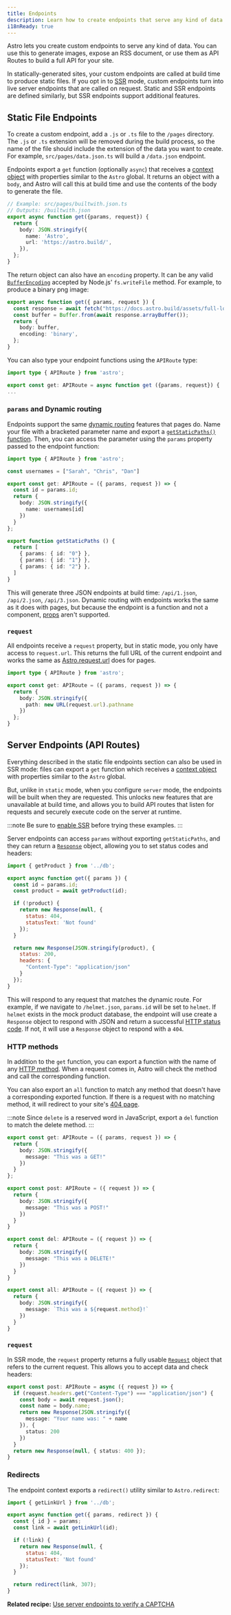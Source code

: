 ```yaml
---
title: Endpoints
description: Learn how to create endpoints that serve any kind of data
i18nReady: true
---
```

Astro lets you create custom endpoints to serve any kind of data. You can use this to generate images, expose an RSS document, or use them as API Routes to build a full API for your site.

In statically-generated sites, your custom endpoints are called at build time to produce static files. If you opt in to [SSR](/en/guides/server-side-rendering/) mode, custom endpoints turn into live server endpoints that are called on request. Static and SSR endpoints are defined similarly, but SSR endpoints support additional features.

## Static File Endpoints
To create a custom endpoint, add a `.js` or `.ts` file to the `/pages` directory. The `.js` or `.ts` extension will be removed during the build process, so the name of the file should include the extension of the data you want to create. For example, `src/pages/data.json.ts` will build a `/data.json` endpoint.

Endpoints export a `get` function (optionally `async`) that receives a [context object](/en/reference/api-reference/#endpoint-context) with properties similar to the `Astro` global. It returns an object with a `body`, and Astro will call this at build time and use the contents of the body to generate the file.

```ts
// Example: src/pages/builtwith.json.ts
// Outputs: /builtwith.json
export async function get({params, request}) {
  return {
    body: JSON.stringify({
      name: 'Astro',
      url: 'https://astro.build/',
    }),
  };
}
```

The return object can also have an `encoding` property. It can be any valid [`BufferEncoding`](https://github.com/DefinitelyTyped/DefinitelyTyped/blob/bdd02508ddb5eebcf701fdb8ffd6e84eabf47885/types/node/buffer.d.ts#L169) accepted by Node.js' `fs.writeFile` method. For example, to produce a binary png image:

```ts title="src/pages/astro-logo.png.ts" {6}
export async function get({ params, request }) {
  const response = await fetch("https://docs.astro.build/assets/full-logo-light.png");
  const buffer = Buffer.from(await response.arrayBuffer());
  return {
    body: buffer,
    encoding: 'binary',
  };
}
```

You can also type your endpoint functions using the `APIRoute` type:

```ts
import type { APIRoute } from 'astro';

export const get: APIRoute = async function get ({params, request}) {
...
```


### `params` and Dynamic routing

Endpoints support the same [dynamic routing](/en/core-concepts/routing/#dynamic-routes) features that pages do. Name your file with a bracketed parameter name and export a [`getStaticPaths()` function](/en/reference/api-reference/#getstaticpaths). Then, you can access the parameter using the `params` property passed to the endpoint function:

```ts title="src/pages/[id].json.ts"
import type { APIRoute } from 'astro';

const usernames = ["Sarah", "Chris", "Dan"]

export const get: APIRoute = ({ params, request }) => {
  const id = params.id;
  return {
    body: JSON.stringify({
      name: usernames[id]
    })
  }
};

export function getStaticPaths () {
  return [ 
    { params: { id: "0"} },
    { params: { id: "1"} },
    { params: { id: "2"} },
  ]
}
```

This will generate three JSON endpoints at build time: `/api/1.json`, `/api/2.json`, `/api/3.json`. Dynamic routing with endpoints works the same as it does with pages, but because the endpoint is a function and not a component, [props](/en/reference/api-reference/#data-passing-with-props) aren't supported.

### `request`
All endpoints receive a `request` property, but in static mode, you only have access to `request.url`. This returns the full URL of the current endpoint and works the same as [Astro.request.url](/en/reference/api-reference/#astrorequest) does for pages.

```ts title="src/pages/request-path.json.ts"
import type { APIRoute } from 'astro';

export const get: APIRoute = ({ params, request }) => {
  return {
    body: JSON.stringify({
      path: new URL(request.url).pathname
    })
  };
}
```

## Server Endpoints (API Routes)
Everything described in the static file endpoints section can also be used in SSR mode: files can export a `get` function which receives a [context object](/en/reference/api-reference/#endpoint-context) with properties similar to the `Astro` global.

But, unlike in `static` mode, when you configure `server` mode, the endpoints will be built when they are requested. This unlocks new features that are unavailable at build time, and allows you to build API routes that listen for requests and securely execute code on the server at runtime.

:::note
Be sure to [enable SSR](/en/guides/server-side-rendering/#enabling-ssr-in-your-project) before trying these examples.
:::

Server endpoints can access `params` without exporting `getStaticPaths`, and they can return a [`Response`](https://developer.mozilla.org/en-US/docs/Web/API/Response) object, allowing you to set status codes and headers:

```js title="src/pages/[id].json.js"
import { getProduct } from '../db';

export async function get({ params }) {
  const id = params.id;
  const product = await getProduct(id);

  if (!product) {
    return new Response(null, {
      status: 404,
      statusText: 'Not found'
    });
  }

  return new Response(JSON.stringify(product), {
    status: 200,
    headers: {
      "Content-Type": "application/json"
    }
  });
}
```
This will respond to any request that matches the dynamic route. For example, if we navigate to `/helmet.json`, `params.id` will be set to `helmet`. If `helmet` exists in the mock product database, the endpoint will use create a `Response` object to respond with JSON and return a successful [HTTP status code](https://developer.mozilla.org/en-US/docs/Web/API/Response/status). If not, it will use a `Response` object to respond with a `404`.


### HTTP methods
In addition to the `get` function, you can export a function with the name of any [HTTP method](https://developer.mozilla.org/en-US/docs/Web/HTTP/Methods). When a request comes in, Astro will check the method and call the corresponding function. 

You can also export an `all` function to match any method that doesn't have a corresponding exported function. If there is a request with no matching method, it will redirect to your site's [404 page](/en/core-concepts/astro-pages/#custom-404-error-page).

:::note
Since `delete` is a reserved word in JavaScript, export a `del` function to match the delete method.
:::

```ts title="src/pages/methods.json.ts"
export const get: APIRoute = ({ params, request }) => {
  return {
    body: JSON.stringify({
      message: "This was a GET!"
    })
  }
};

export const post: APIRoute = ({ request }) => {
  return {
    body: JSON.stringify({
      message: "This was a POST!"
    })
  }
}

export const del: APIRoute = ({ request }) => {
  return {
    body: JSON.stringify({
      message: "This was a DELETE!"
    })
  }
}

export const all: APIRoute = ({ request }) => {
  return {
    body: JSON.stringify({
      message: `This was a ${request.method}!`
    })
  }
}
```

### `request` 
In SSR mode, the `request` property returns a fully usable [`Request`](https://developer.mozilla.org/en-US/docs/Web/API/Request) object that refers to the current request. This allows you to accept data and check headers:

```ts title="src/pages/test-post.json.ts"
export const post: APIRoute = async ({ request }) => {
  if (request.headers.get("Content-Type") === "application/json") {
    const body = await request.json();
    const name = body.name;
    return new Response(JSON.stringify({
      message: "Your name was: " + name
    }), {
      status: 200
    })
  }
  return new Response(null, { status: 400 });
}
```

### Redirects
The endpoint context exports a `redirect()` utility similar to `Astro.redirect`:

```js title="src/pages/links/[id].js" {14}
import { getLinkUrl } from '../db';

export async function get({ params, redirect }) {
  const { id } = params;
  const link = await getLinkUrl(id);

  if (!link) {
    return new Response(null, {
      status: 404,
      statusText: 'Not found'
    });
  }

  return redirect(link, 307);
}
```

**Related recipe:** [Use server endpoints to verify a CAPTCHA](/en/recipes/captcha/)
